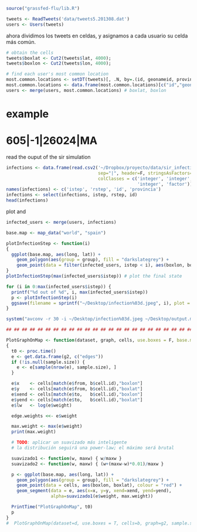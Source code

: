 ```r
source("grassfed-flu/lib.R")

tweets <- ReadTweets('data/tweets5.201308.dat')
users <- Users(tweets)
```

ahora dividimos los tweets en celdas, y asignamos a cada usuario su celda más común.

```r

# obtain the cells 
tweets$boxlat <- Cut2(tweets$lat, 4000);
tweets$boxlon <- Cut2(tweets$lon, 4000);

# find each user's most common location
most.common.locations <- setDT(tweets)[, .N, by=.(id, geonameid, provincia, boxlat, boxlon)][, .SD[which.max(N)], by = id]
most.common.locations <- data.frame(most.common.locations)[c("id","geonameid","provincia","boxlat","boxlon")]
users <- merge(users, most.common.locations) # boxlat, boxlon
```

# example 
# 605|-1|26024|MA

read the ouput of the sir simulation

```r
infections <- data.frame(read.csv2('~/Dropbox/proyecto/data/sir_infection.dat', 
                                   sep="|", header=F, stringsAsFactors=F, dec='.',
                                   colClasses = c('integer', 'integer', 
                                                  'integer', 'factor')))
names(infections) <- c('istep', 'rstep', 'id', 'provincia')
infections <- select(infections, istep, rstep, id)
head(infections)
```

plot and 

```r
infected_users <- merge(users, infections)

base.map <- map_data("world", "spain")

plotInfectionStep <- function(i)
{
  ggplot(base.map, aes(long, lat)) +
    geom_polygon(aes(group = group), fill = "darkslategrey") +
    geom_point(data = filter(infected_users, istep < i), aes(boxlon, boxlat), colour = "red")
}
plotInfectionStep(max(infected_users$istep)) # plot the final state

for (i in 0:max(infected_users$istep)) {
  printf("%d out of %d", i, max(infected_users$istep))
  p <- plotInfectionStep(i)
  ggsave(filename = sprintf("~/Desktop/infection%03d.jpeg", i), plot = p)
}

system("avconv -r 30 -i ~/Desktop/infection%03d.jpeg ~/Desktop/output.mp4")

```


```r

## ## ## ## ## ## ## ## ## ## ## ## ## ## ## ## ## ## ## ## ## ## ## ## ## ## ## ## ## ## ## ## ##

PlotGraphOnMap <- function(dataset, graph, cells, use.boxes = F, base.map = map_data("world", "spain"), sample.size=NULL) 
{
  t0 <- proc.time()  
  e <- get.data.frame(g2, c("edges"))
  if (!is.null(sample.size)) {
    e <- e[sample(nrow(e), sample.size), ]
  }

  e$x    <- cells[match(e$from, b$cell.id),"boxlon"]
  e$y    <- cells[match(e$from, b$cell.id),"boxlat"]
  e$xend <- cells[match(e$to,   b$cell.id),"boxlon"]
  e$yend <- cells[match(e$to,   b$cell.id),"boxlat"]
  e$lw   <- log(e$weight)

  edge.weights <<- e$weight

  max.weight <- max(e$weight)
  print(max.weight)

  # TODO: aplicar un suavizado más inteligente
  # la distribución seguirá una power-law; el máximo será brutal

  suavizado1 <- function(w, maxw) { w/maxw }
  suavizado2 <- function(w, maxw) { (w+(maxw-w)*0.01)/maxw }

  p <- ggplot(base.map, aes(long, lat)) +
    geom_polygon(aes(group = group), fill = "darkslategrey") +
    geom_point(data = cells, aes(boxlon, boxlat), colour = "red") +
    geom_segment(data = e, aes(x=x, y=y, xend=xend, yend=yend),
                 alpha=suavizado1(e$weight, max.weight))

  PrintTime("PlotGraphOnMap", t0)  
  p
}
#  PlotGraphOnMap(dataset=d, use.boxes = T, cells=b, graph=g2, sample.size=NULL)
```

